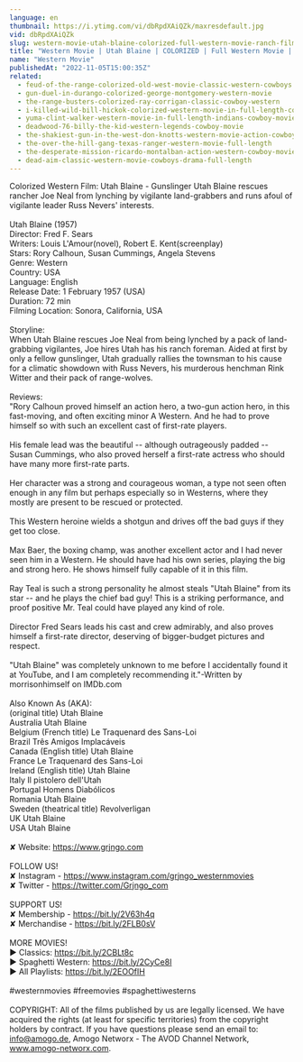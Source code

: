 ```yaml
---
language: en
thumbnail: https://i.ytimg.com/vi/dbRpdXAiQZk/maxresdefault.jpg
vid: dbRpdXAiQZk
slug: western-movie-utah-blaine-colorized-full-western-movie-ranch-film-wild-west
title: "Western Movie | Utah Blaine | COLORIZED | Full Western Movie | Ranch Film | Wild West"
name: "Western Movie"
publishedAt: "2022-11-05T15:00:35Z"
related:
  - feud-of-the-range-colorized-old-west-movie-classic-western-cowboys
  - gun-duel-in-durango-colorized-george-montgomery-western-movie
  - the-range-busters-colorized-ray-corrigan-classic-cowboy-western
  - i-killed-wild-bill-hickok-colorized-western-movie-in-full-length-cowboys
  - yuma-clint-walker-western-movie-in-full-length-indians-cowboy-movie
  - deadwood-76-billy-the-kid-western-legends-cowboy-movie
  - the-shakiest-gun-in-the-west-don-knotts-western-movie-action-cowboys
  - the-over-the-hill-gang-texas-ranger-western-movie-full-length
  - the-desperate-mission-ricardo-montalban-action-western-cowboy-movie
  - dead-aim-classic-western-movie-cowboys-drama-full-length
---
```


Colorized Western Film: Utah Blaine - Gunslinger Utah Blaine rescues rancher Joe Neal from lynching by vigilante land-grabbers and runs afoul of vigilante leader Russ Nevers' interests.<br />
<br />
Utah Blaine (1957)<br />
Director: Fred F. Sears<br />
Writers: Louis L'Amour(novel), Robert E. Kent(screenplay)<br />
Stars: Rory Calhoun, Susan Cummings, Angela Stevens<br />
Genre: Western<br />
Country: USA<br />
Language: English<br />
Release Date: 1 February 1957 (USA)<br />
Duration: 72 min<br />
Filming Location: Sonora, California, USA<br />
<br />
Storyline:<br />
When Utah Blaine rescues Joe Neal from being lynched by a pack of land-grabbing vigilantes, Joe hires Utah has his ranch foreman. Aided at first by only a fellow gunslinger, Utah gradually rallies the townsman to his cause for a climatic showdown with Russ Nevers, his murderous henchman Rink Witter and their pack of range-wolves.<br />
<br />
Reviews:<br />
"Rory Calhoun proved himself an action hero, a two-gun action hero, in this fast-moving, and often exciting minor A Western. And he had to prove himself so with such an excellent cast of first-rate players.<br />
<br />
His female lead was the beautiful -- although outrageously padded -- Susan Cummings, who also proved herself a first-rate actress who should have many more first-rate parts.<br />
<br />
Her character was a strong and courageous woman, a type not seen often enough in any film but perhaps especially so in Westerns, where they mostly are present to be rescued or protected.<br />
<br />
This Western heroine wields a shotgun and drives off the bad guys if they get too close.<br />
<br />
Max Baer, the boxing champ, was another excellent actor and I had never seen him in a Western. He should have had his own series, playing the big and strong hero. He shows himself fully capable of it in this film.<br />
<br />
Ray Teal is such a strong personality he almost steals "Utah Blaine" from its star -- and he plays the chief bad guy! This is a striking performance, and proof positive Mr. Teal could have played any kind of role.<br />
<br />
Director Fred Sears leads his cast and crew admirably, and also proves himself a first-rate director, deserving of bigger-budget pictures and respect.<br />
<br />
"Utah Blaine" was completely unknown to me before I accidentally found it at YouTube, and I am completely recommending it."-Written by morrisonhimself on IMDb.com<br />
<br />
Also Known As (AKA):<br />
(original title) Utah Blaine<br />
Australia Utah Blaine<br />
Belgium (French title) Le Traquenard des Sans-Loi<br />
Brazil Três Amigos Implacáveis<br />
Canada (English title) Utah Blaine<br />
France Le Traquenard des Sans-Loi<br />
Ireland (English title) Utah Blaine<br />
Italy Il pistolero dell'Utah<br />
Portugal Homens Diabólicos<br />
Romania Utah Blaine<br />
Sweden (theatrical title) Revolverligan<br />
UK Utah Blaine<br />
USA Utah Blaine<br />
<br />
✘ Website: https://www.grjngo.com<br />
<br />
FOLLOW US!<br />
✘ Instagram - https://www.instagram.com/grjngo_westernmovies<br />
✘ Twitter - https://twitter.com/Grjngo_com<br />
<br />
SUPPORT US!<br />
✘ Membership - https://bit.ly/2V63h4q<br />
✘ Merchandise - https://bit.ly/2FLB0sV<br />
<br />
MORE MOVIES! <br />
► Classics: https://bit.ly/2CBLt8c <br />
► Spaghetti Western: https://bit.ly/2CyCe8I <br />
► All Playlists: https://bit.ly/2EOOfIH <br />
<br />
#westernmovies #freemovies #spaghettiwesterns<br />
<br />
COPYRIGHT: All of the films published by us are legally licensed. We have acquired the rights (at least for specific territories) from the copyright holders by contract. If you have questions please send an email to: info@amogo.de, Amogo Networx - The AVOD Channel Network, www.amogo-networx.com.